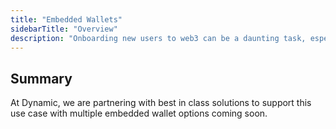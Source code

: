 ```yaml
---
title: "Embedded Wallets"
sidebarTitle: "Overview"
description: "Onboarding new users to web3 can be a daunting task, especially for users who are not familiar with wallets. That is why we are enabling email sign up with an invisible wallet in the background. This significantly reduces the friction associated with the process!"
---
```


## Summary

At Dynamic, we are partnering with best in class solutions to support this use case with multiple embedded wallet options coming soon.
